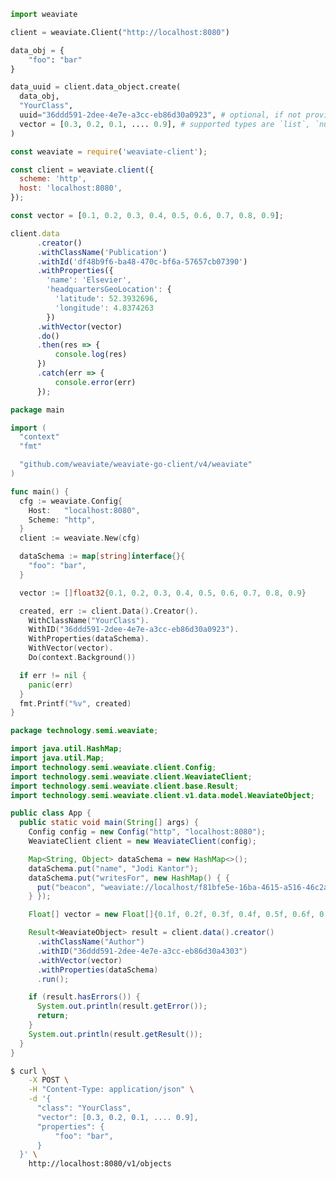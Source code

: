 
<Tabs groupId="languages">
<TabItem value="py" label="Python">

```python
import weaviate

client = weaviate.Client("http://localhost:8080")

data_obj = {
    "foo": "bar"
}

data_uuid = client.data_object.create(
  data_obj, 
  "YourClass", 
  uuid="36ddd591-2dee-4e7e-a3cc-eb86d30a0923", # optional, if not provided, one is going to be generated
  vector = [0.3, 0.2, 0.1, .... 0.9], # supported types are `list`, `numpy.ndarray`, `torch.Tensor` and `tf.Tensor`. Make sure the length matches with your Weaviate settings.
)
```

</TabItem>
<TabItem value="js" label="JavaScript">

```js
const weaviate = require('weaviate-client');

const client = weaviate.client({
  scheme: 'http',
  host: 'localhost:8080',
});

const vector = [0.1, 0.2, 0.3, 0.4, 0.5, 0.6, 0.7, 0.8, 0.9];

client.data
      .creator()
      .withClassName('Publication')
      .withId('df48b9f6-ba48-470c-bf6a-57657cb07390')
      .withProperties({
        'name': 'Elsevier',
        'headquartersGeoLocation': {
          'latitude': 52.3932696,
          'longitude': 4.8374263
        })
      .withVector(vector)
      .do()
      .then(res => {
          console.log(res)
      })
      .catch(err => {
          console.error(err)
      });
```

</TabItem>
<TabItem value="go" label="Go">

```go
package main

import (
  "context"
  "fmt"

  "github.com/weaviate/weaviate-go-client/v4/weaviate"
)

func main() {
  cfg := weaviate.Config{
    Host:   "localhost:8080",
    Scheme: "http",
  }
  client := weaviate.New(cfg)

  dataSchema := map[string]interface{}{
    "foo": "bar",
  }

  vector := []float32{0.1, 0.2, 0.3, 0.4, 0.5, 0.6, 0.7, 0.8, 0.9}

  created, err := client.Data().Creator().
    WithClassName("YourClass").
    WithID("36ddd591-2dee-4e7e-a3cc-eb86d30a0923").
    WithProperties(dataSchema).
    WithVector(vector).
    Do(context.Background())

  if err != nil {
    panic(err)
  }
  fmt.Printf("%v", created)
}
```

</TabItem>
<TabItem value="java" label="Java">

```java
package technology.semi.weaviate;

import java.util.HashMap;
import java.util.Map;
import technology.semi.weaviate.client.Config;
import technology.semi.weaviate.client.WeaviateClient;
import technology.semi.weaviate.client.base.Result;
import technology.semi.weaviate.client.v1.data.model.WeaviateObject;

public class App {
  public static void main(String[] args) {
    Config config = new Config("http", "localhost:8080");
    WeaviateClient client = new WeaviateClient(config);

    Map<String, Object> dataSchema = new HashMap<>();
    dataSchema.put("name", "Jodi Kantor");
    dataSchema.put("writesFor", new HashMap() { {
      put("beacon", "weaviate://localhost/f81bfe5e-16ba-4615-a516-46c2ae2e5a80");
    } });

    Float[] vector = new Float[]{0.1f, 0.2f, 0.3f, 0.4f, 0.5f, 0.6f, 0.7f, 0.8f, 0.9f};

    Result<WeaviateObject> result = client.data().creator()
      .withClassName("Author")
      .withID("36ddd591-2dee-4e7e-a3cc-eb86d30a4303")
      .withVector(vector)
      .withProperties(dataSchema)
      .run();

    if (result.hasErrors()) {
      System.out.println(result.getError());
      return;
    }
    System.out.println(result.getResult());
  }
}
```

</TabItem>
<TabItem value="curl" label="Curl">

```bash
$ curl \
    -X POST \
    -H "Content-Type: application/json" \
    -d '{
      "class": "YourClass",
      "vector": [0.3, 0.2, 0.1, .... 0.9],
      "properties": {
          "foo": "bar",
      }
  }' \
    http://localhost:8080/v1/objects
```

</TabItem>
</Tabs>